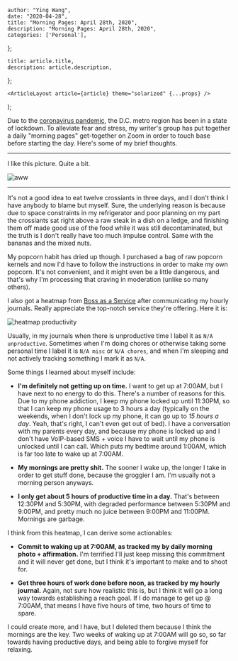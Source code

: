 

    author: "Ying Wang",
    date: "2020-04-28",
    title: "Morning Pages: April 28th, 2020",
    description: "Morning Pages: April 28th, 2020",
    categories: ['Personal'],
};

    title: article.title,
    description: article.description,
};

    <ArticleLayout article={article} theme="solarized" {...props} />
);


Due to the [coronavirus
pandemic](https://en.wikipedia.org/wiki/2019-20_coronavirus_pandemic), the D.C.
metro region has been in a state of lockdown. To alleviate fear and stress, my
writer's group has put together a daily "morning pages" get-together on Zoom in
order to touch base before starting the day. Here's some of my brief thoughts.

---

I like this picture. Quite a bit.

![aww](/img/posts/2020/04/28/morning_pages.jpg)

---

It's not a good idea to eat twelve crossiants in three days, and I don't think I
have anybody to blame but myself. Sure, the underlying reason is because due to
space constraints in my refrigerator and poor planning on my part the crossiants
sat right above a raw steak in a dish on a ledge, and finishing them off made
good use of the food while it was still decontaminated, but the truth is I don't
really have too much impulse control. Same with the bananas and the mixed nuts.

My popcorn habit has dried up though. I purchased a bag of raw popcorn kernels
and now I'd have to follow the instructions in order to make my own popcorn.
It's not convenient, and it might even be a little dangerous, and that's why I'm
processing that craving in moderation (unlike so many others).

I also got a heatmap from [Boss as a Service](https://bossasaservice.life/)
after communicating my hourly journals. Really appreciate the top-notch service
they're offering. Here it is:

![heatmap productivity](/img/posts/2020/04/28/morning_pages_2.jpg)

Usually, in my journals when there is unproductive time I label it as `N/A
unproductive`. Sometimes when I'm doing chores or otherwise taking some personal
time I label it is `N/A misc` or `N/A chores`, and when I'm sleeping and not
actively tracking something I mark it as `N/A`.

Some things I learned about myself include:

- **I'm definitely not getting up on time.** I want to get up at 7:00AM, but I
  have next to no energy to do this. There's a number of reasons for this. Due
  to my phone addiction, I keep my phone locked up until 11:30PM, so that I can
  keep my phone usage to 3 hours a day (typically on the weekends, when I don't
  lock up my phone, it can go up to _15 hours a day_. Yeah, that's right, I
  can't even get out of bed). I have a conversation with my parents every day,
  and because my phone is locked up and I don't have VoIP-based SMS + voice I
  have to wait until my phone is unlocked until I can call. Which puts my
  bedtime around 1:00AM, which is far too late to wake up at 7:00AM.

- **My mornings are pretty shit.** The sooner I wake up, the longer I take in
  order to get stuff done, because the groggier I am. I'm usually not a morning
  person anyways.

- **I only get about 5 hours of productive time in a day.** That's between
  12:30PM and 5:30PM, with degraded performance between 5:30PM and 9:00PM, and
  pretty much no juice between 9:00PM and 11:00PM. Mornings are garbage.

I think from this heatmap, I can derive some actionables:

- **Commit to waking up at 7:00AM, as tracked my by daily morning photo +
  affirmation.** I'm terrified I'll just keep missing this commitment and it
  will never get done, but I think it's important to make and to shoot for.

- **Get three hours of work done before noon, as tracked by my hourly journal.**
  Again, not sure how realistic this is, but I think it will go a long way
  towards establishing a reach goal. If I do manage to get up @ 7:00AM, that
  means I have five hours of time, two hours of time to spare.

I could create more, and I have, but I deleted them because I think the mornings
are the key. Two weeks of waking up at 7:00AM will go so, so far towards having
productive days, and being able to forgive myself for relaxing.
